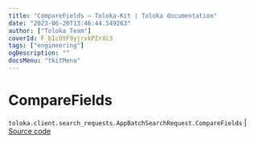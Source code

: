 ```yaml
---
title: "CompareFields — Toloka-Kit | Toloka documentation"
date: "2023-06-20T13:46:44.549263"
author: ["Toloka Team"]
coverId: F_bIcOYF9yjrxkPZrXc3
tags: ["engineering"]
ogDescription: ""
docsMenu: "tkitMenu"
---
```


# CompareFields

`toloka.client.search_requests.AppBatchSearchRequest.CompareFields` | [Source code](https://github.com/Toloka/toloka-kit/blob/v1.2.0/src/client/search_requests.py#L1131)